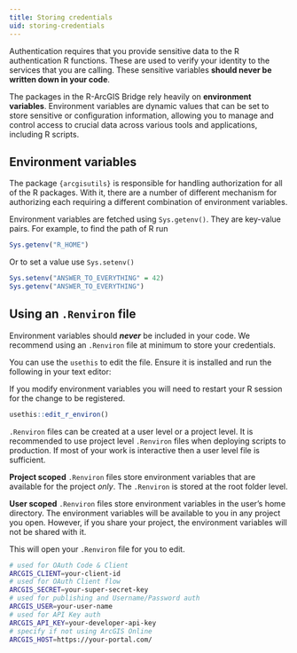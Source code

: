 ```yaml
---
title: Storing credentials
uid: storing-credentials
---
```


Authentication requires that you provide sensitive data to the R authentication R functions. These are used to verify your identity to the services that you are calling. These sensitive variables **should never be written down in your code**. 

The packages in the R-ArcGIS Bridge rely heavily on **environment variables**. Environment variables are dynamic values that can be set to store sensitive or configuration information, allowing you to manage and control access to crucial data across various tools and applications, including R scripts.


## Environment variables 

The package `{arcgisutils}` is responsible for handling authorization for all of the R packages. With it, there are a number of different mechanism for authorizing each requiring a different combination of environment variables. 

Environment variables are fetched using `Sys.getenv()`. They are key-value pairs. For example, to find the path of R run

```r
Sys.getenv("R_HOME")
```

Or to set a value use `Sys.setenv()`

```r
Sys.setenv("ANSWER_TO_EVERYTHING" = 42)
Sys.getenv("ANSWER_TO_EVERYTHING")
```


## Using an `.Renviron` file

Environment variables should _**never**_ be included in your code.
We recommend using an `.Renviron` file at minimum to store your credentials.

You can use the `usethis` to edit the file. Ensure it is installed and run the following in your text editor:

:::{.callout-warning}
If you modify environment variables you will need to restart your R session for the change to be registered.
:::

```r
usethis::edit_r_environ()
```
:::{.callout-tip title="`.Renviron` scopes" collapse="true"}
`.Renviron` files can be created at a user level or a project level. It is recommended to use project level `.Renviron` files when deploying scripts to production. If most of your work is interactive then a user level file is sufficient. 

**Project scoped** `.Renviron` files store environment variables that are available for the project _only_. The `.Renviron` is stored at the root folder level.

**User scoped** `.Renviron` files store environment variables in the user's home directory. The environment variables will be available to you in any project you open. However, if you share your project, the environment variables will not be shared with it.
:::

This will open your `.Renviron` file for you to edit.

```bash
# used for OAuth Code & Client
ARCGIS_CLIENT=your-client-id
# used for OAuth Client flow
ARCGIS_SECRET=your-super-secret-key
# used for publishing and Username/Password auth
ARCGIS_USER=your-user-name
# used for API Key auth
ARCGIS_API_KEY=your-developer-api-key
# specify if not using ArcGIS Online
ARCGIS_HOST=https://your-portal.com/ 
```
